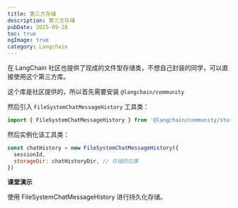 ```yaml
---
title: 第三方存储
description: 第三方存储
pubDate: 2025-09-28
toc: true
ogImage: true
category: Langchain
---
```


在 LangChain 社区也提供了现成的文件型存储类，不想自己封装的同学，可以直接使用这个第三方库。

这个库是社区提供的，所以首先需要安装 `@langchain/community`

然后引入 `FileSystemChatMessageHistory` 工具类：

```js
import { FileSystemChatMessageHistory } from '@langchain/community/stores/message/file_system'
```

然后实例化该工具类：

```js
const chatHistory = new FileSystemChatMessageHistory({
  sessionId,
  storageDir: chatHistoryDir, // 存储的位置
})
```

**课堂演示**

使用 FileSystemChatMessageHistory 进行持久化存储。

